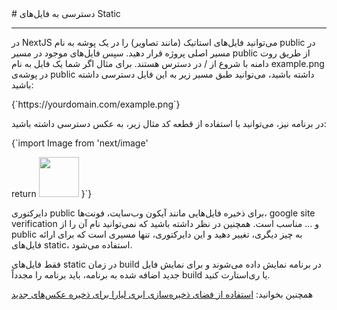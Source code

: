 
<Layout>
# دسترسی به فایل‌های Static
<hr className="mb-2" />

در NextJS می‌توانید فایل‌های استاتیک (مانند تصاویر) را در یک پوشه به نام <Important>public</Important> در مسیر اصلی پروژه قرار دهید. سپس فایل‌های موجود در مسیر public از طریق روت دامنه با شروع از <Important>/</Important> در دسترس هستند. برای مثال اگر شما یک فایل به نام example.png در پوشه‌ی public داشته باشید، می‌توانید طبق مسیر زیر به این فایل دسترسی داشته باشید:


<div className="h-2" />
<div dir='ltr'>
    <Highlight className="bash">
        {`https://yourdomain.com/example.png`}
    </Highlight>
</div>
<div className="h-2" />

در برنامه نیز، می‌توانید با استفاده از قطعه کد مثال زیر، به عکس دسترسی داشته باشید:

<div className="h-2" />
<div dir='ltr'>
    <Highlight className="js">
        {`import Image from 'next/image'

  return <Image src="/example.png" width="64" height="64" />
}`}
    </Highlight>
</div>
<div className="h-2" />

دایرکتوری public برای ذخیره فایل‌هایی مانند آیکون وب‌سایت، فونت‌ها، google site verification و ... مناسب است. همچنین در نظر داشته باشید که نمی‌توانید نام آن را از <Important>public</Important> به چیز دیگری، تغییر دهید و این دایرکتوری، تنها مسیری است که برای ارائه فایل‌های static، استفاده می‌شود.

<div className="h-2" />
<Alert variant="error">
<p>
 فقط فایل‌های static در زمان build در برنامه نمایش داده می‌شوند و برای نمایش فایل جدید اضافه شده به برنامه، باید برنامه را مجدداً 
build یا ری‌استارت کنید.
</p>
</Alert>
<Alert variant="success">
<p>
همچنین بخوانید: <a href="/object-storage/about" className="blue-link">استفاده از فضای ذخیره‌سازی ابری لیارا برای ذخیره عکس‌های جدید</a>
</p>
</Alert>


<NextPage next="./use-hooks"/>
</Layout>